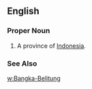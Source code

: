 ==English==
===Proper Noun===
{{en-proper noun}}
#A province of [[Indonesia]].
===See Also===
[[w:Bangka-Belitung]]